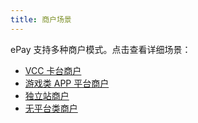 ```yaml
---
title: 商户场景
---
```


ePay 支持多种商户模式。点击查看详细场景：

- [VCC 卡台商户](docs/cn/merchant-scenarios/vcc)
- [游戏类 APP 平台商户](docs/cn/merchant-scenarios/gaming)
- [独立站商户](docs/cn/merchant-scenarios/independent)
- [无平台类商户](docs/cn/merchant-scenarios/non-platform)
